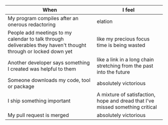 
 



|  When  |   I feel |   
|---|---|
| My program compiles after an onerous redactoring|  elation|   
| People add meetings to my calendar to talk through deliverables they haven't thought through or locked down yet| like my precious focus time is being wasted   |   
| Another developer says something I created was helpful to them| like a link in a long chain stretching from the past into the future|  
| Someone downloads my code, tool or package| absolutely victorious |
| I ship something important | A mixture of satisfaction, hope and dread that I've missed something critical|
| My pull request is merged | absolutely victorious |



